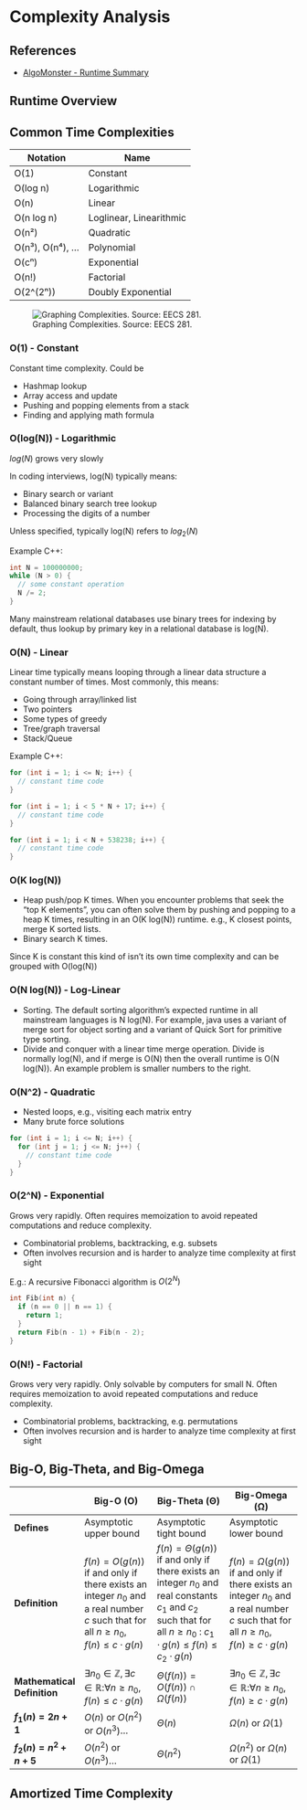 # Complexity Analysis

## References

- [AlgoMonster - Runtime Summary](https://algo.monster/problems/runtime_summary)

## Runtime Overview

## Common Time Complexities

| Notation         | Name                        |
|-----------------|----------------------------|
| O(1)           | Constant                    |
| O(log n)       | Logarithmic                 |
| O(n)           | Linear                      |
| O(n log n)     | Loglinear, Linearithmic     |
| O(n²)          | Quadratic                   |
| O(n³), O(n⁴), … | Polynomial                  |
| O(cⁿ)          | Exponential                 |
| O(n!)         | Factorial                    |
| O(2^(2ⁿ))      | Doubly Exponential          |

![Graphing Complexities. Source: EECS 281.](images/complexity/complexities-graph.png)

### O(1) - Constant

Constant time complexity. Could be

- Hashmap lookup
- Array access and update
- Pushing and popping elements from a stack
- Finding and applying math formula

### O(log(N)) - Logarithmic

$log(N)$ grows very slowly

In coding interviews, log(N) typically means:

- Binary search or variant
- Balanced binary search tree lookup
- Processing the digits of a number

Unless specified, typically log(N) refers to $log_2(N)$

Example C++:
```cpp
int N = 100000000;
while (N > 0) {
  // some constant operation
  N /= 2;
}
```

Many mainstream relational databases use binary trees for indexing by default, thus lookup by primary key in a relational database is log(N).


### O(N) - Linear

Linear time typically means looping through a linear data structure a constant number of times. Most commonly, this means:

- Going through array/linked list
- Two pointers
- Some types of greedy
- Tree/graph traversal
- Stack/Queue

Example C++:
```cpp
for (int i = 1; i <= N; i++) {
  // constant time code
}

for (int i = 1; i < 5 * N + 17; i++) {
  // constant time code
}

for (int i = 1; i < N + 538238; i++) {
  // constant time code
}
```

### O(K log(N))

- Heap push/pop K times. When you encounter problems that seek the "top K elements", you can often solve them by pushing and popping to a heap K times, resulting in an O(K log(N)) runtime. e.g., K closest points, merge K sorted lists.
- Binary search K times.

Since K is constant this kind of isn't its own time complexity and can be grouped with O(log(N))

### O(N log(N)) - Log-Linear

- Sorting. The default sorting algorithm's expected runtime in all mainstream languages is N log(N). For example, java uses a variant of merge sort for object sorting and a variant of Quick Sort for primitive type sorting.
- Divide and conquer with a linear time merge operation. Divide is normally log(N), and if merge is O(N) then the overall runtime is O(N log(N)). An example problem is smaller numbers to the right.

### O(N^2) - Quadratic


- Nested loops, e.g., visiting each matrix entry
- Many brute force solutions

```cpp
for (int i = 1; i <= N; i++) {
  for (int j = 1; j <= N; j++) {
    // constant time code
  }
}
```

### O(2^N) - Exponential
Grows very rapidly. Often requires memoization to avoid repeated computations and reduce complexity.

- Combinatorial problems, backtracking, e.g. subsets
- Often involves recursion and is harder to analyze time complexity at first sight

E.g.: A recursive Fibonacci algorithm is $O(2^N)$

```cpp
int Fib(int n) {
  if (n == 0 || n == 1) {
    return 1;
  }
  return Fib(n - 1) + Fib(n - 2);
}
```

### O(N!) - Factorial

Grows very very rapidly. Only solvable by computers for small N. Often requires memoization to avoid repeated computations and reduce complexity.

- Combinatorial problems, backtracking, e.g. permutations
- Often involves recursion and is harder to analyze time complexity at first sight

## Big-O, Big-Theta, and Big-Omega

|                   | **Big-O (O)**                      | **Big-Theta (Θ)**                 | **Big-Omega (Ω)**                |
|-------------------|----------------------------------|----------------------------------|----------------------------------|
| **Defines**       | Asymptotic upper bound          | Asymptotic tight bound          | Asymptotic lower bound          |
| **Definition**    | $f(n) = O(g(n))$ if and only if there exists an integer $n_0$ and a real number $c$ such that for all $n \geq n_0$, $f(n) \leq c \cdot g(n)$ | $f(n) = \Theta(g(n))$ if and only if there exists an integer $n_0$ and real constants $c_1$ and $c_2$ such that for all $n \geq n_0$ : $c_1 \cdot g(n) \leq f(n) \leq c_2 \cdot g(n)$ | $f(n) = \Omega(g(n))$ if and only if there exists an integer $n_0$ and a real number $c$ such that for all $n \geq n_0$, $f(n) \geq c \cdot g(n)$ |
| **Mathematical Definition** |$\exists n_0 \in \mathbb{Z}, \exists c \in \mathbb{R}$:$\forall n \geq n_0, f(n) \leq c \cdot g(n)$|$\Theta(f(n)) = O(f(n)) \cap \Omega(f(n))$|$\exists n_0 \in \mathbb{Z}, \exists c \in \mathbb{R}$:$\forall n \geq n_0, f(n) \geq c \cdot g(n)$ |
| **$f_1(n) = 2n + 1$** | $O(n)$ or $O(n^2)$ or $O(n^3)$... | $\Theta(n)$ | $\Omega(n)$ or $\Omega(1)$ |
| **$f_2(n) = n^2 + n + 5$** |$O(n^2)$ or $O(n^3)$... | $\Theta(n^2)$ | $\Omega(n^2)$ or $\Omega(n)$ or $\Omega(1)$ |

<!-- TODO:  Fix table -->

## Amortized Time Complexity


